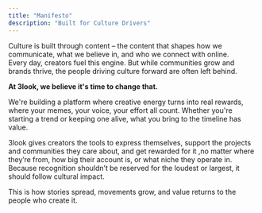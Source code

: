 ```yaml
---
title: "Manifesto"
description: "Built for Culture Drivers"
---
```


Culture is built through content – the content that shapes how we communicate, what we believe in, and who we connect with online.\
Every day, creators fuel this engine. But while communities grow and brands thrive, the people driving culture forward are often left behind.

**At 3look, we believe it's time to change that.**

We're building a platform where creative energy turns into real rewards, where your memes, your voice, your effort all count. Whether you're starting a trend or keeping one alive, what you bring to the timeline has value.

3look gives creators the tools to express themselves, support the projects and communities they care about, and get rewarded for it ,no matter where they’re from, how big their account is, or what niche they operate in.\
Because recognition shouldn’t be reserved for the loudest or largest, it should follow cultural impact.

This is how stories spread, movements grow, and value returns to the people who create it.